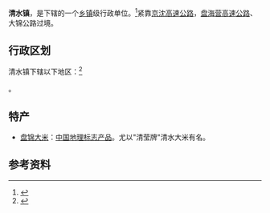 {{中国乡级行政区|21/11/21/106/000}}

'''清水镇'''，是{{PRC admin/fullname|21/11/21/106/000|3}}下辖的一个[[乡镇|乡镇]]级行政单位。<ref>{{PRC admin/ref sgc|{{PRC admin/parent|21/11/21/106/000}}}}</ref>紧靠[[京沈高速公路|京沈高速公路]]，[[盘海营高速公路|盘海营高速公路]]、大锦公路过境。

== 行政区划 ==

清水镇下辖以下地区：<ref>{{PRC admin/ref sgc|21/11/21/106/000}}</ref>

{{PRC admin/children|21/11/21/106/000}}。

==特产==
* [[盘锦大米|盘锦大米]]：[[中国地理标志产品|中国地理标志产品]]。尤以"清莹牌"清水大米有名。

== 参考资料 ==
{{reflist}}

{{PRC admin/navcat|21/11/21/106/000}}